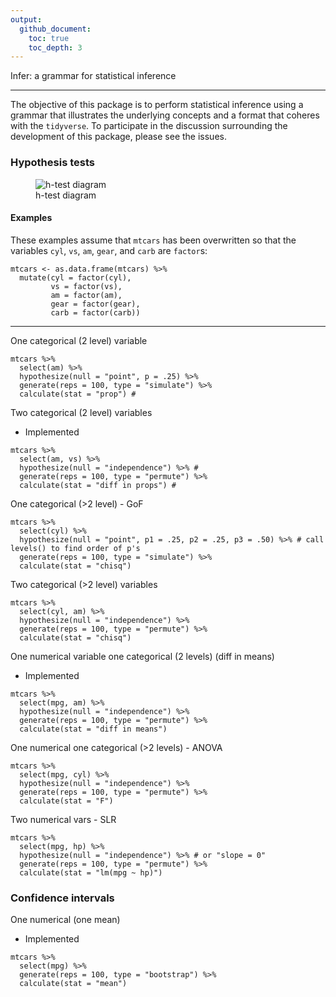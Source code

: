 ```yaml
---
output:
  github_document:
    toc: true 
    toc_depth: 3
---
```


Infer: a grammar for statistical inference

---

The objective of this package is to perform statistical inference using a grammar that illustrates the underlying concepts and a format that coheres with the `tidyverse`. To participate in the discussion surrounding the development of this package, please see the issues.

### Hypothesis tests
![h-test diagram](figs/ht-diagram.png)

#### Examples

These examples assume that `mtcars` has been overwritten so that the variables
`cyl`, `vs`, `am`, `gear`, and `carb` are `factor`s:

```
mtcars <- as.data.frame(mtcars) %>%
  mutate(cyl = factor(cyl),
         vs = factor(vs),
         am = factor(am),
         gear = factor(gear),
         carb = factor(carb))
```

***

One categorical (2 level) variable
```
mtcars %>%
  select(am) %>%
  hypothesize(null = "point", p = .25) %>% 
  generate(reps = 100, type = "simulate") %>% 
  calculate(stat = "prop") #
```

Two categorical (2 level) variables

- Implemented

```
mtcars %>%
  select(am, vs) %>%
  hypothesize(null = "independence") %>% # 
  generate(reps = 100, type = "permute") %>%
  calculate(stat = "diff in props") #
```

One categorical (>2 level) - GoF
```
mtcars %>%
  select(cyl) %>%
  hypothesize(null = "point", p1 = .25, p2 = .25, p3 = .50) %>% # call levels() to find order of p's
  generate(reps = 100, type = "simulate") %>%
  calculate(stat = "chisq")
```

Two categorical (>2 level) variables
```
mtcars %>%
  select(cyl, am) %>%
  hypothesize(null = "independence") %>%
  generate(reps = 100, type = "permute") %>%
  calculate(stat = "chisq")
```

One numerical variable one categorical (2 levels) (diff in means)

- Implemented

```
mtcars %>%
  select(mpg, am) %>%
  hypothesize(null = "independence") %>%
  generate(reps = 100, type = "permute") %>%
  calculate(stat = "diff in means")
```

One numerical one categorical (>2 levels) -  ANOVA
```
mtcars %>%
  select(mpg, cyl) %>%
  hypothesize(null = "independence") %>%
  generate(reps = 100, type = "permute") %>%
  calculate(stat = "F")
```

Two numerical vars - SLR
```
mtcars %>%
  select(mpg, hp) %>%
  hypothesize(null = "independence") %>% # or "slope = 0"
  generate(reps = 100, type = "permute") %>%
  calculate(stat = "lm(mpg ~ hp)")
```

### Confidence intervals

One numerical (one mean)

- Implemented

```
mtcars %>%
  select(mpg) %>%
  generate(reps = 100, type = "bootstrap") %>%
  calculate(stat = "mean")
```
